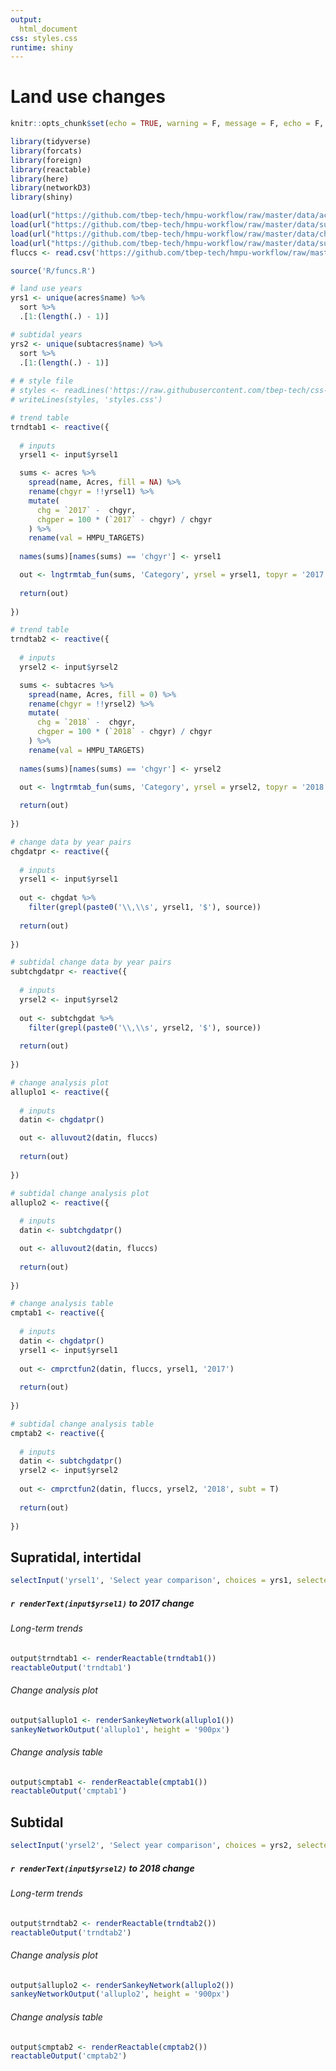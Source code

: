 ```yaml
---
output: 
  html_document
css: styles.css
runtime: shiny
---
```

  
# Land use changes {.tabset}
  
```r
knitr::opts_chunk$set(echo = TRUE, warning = F, message = F, echo = F, fig.path = 'figs/', dev.args = list(family = 'serif'), fig.path = 'figures/')

library(tidyverse)
library(forcats)
library(foreign)
library(reactable)
library(here)
library(networkD3)
library(shiny)

load(url("https://github.com/tbep-tech/hmpu-workflow/raw/master/data/acres.RData"))
load(url("https://github.com/tbep-tech/hmpu-workflow/raw/master/data/subtacres.RData"))
load(url("https://github.com/tbep-tech/hmpu-workflow/raw/master/data/chgdat.RData"))
load(url("https://github.com/tbep-tech/hmpu-workflow/raw/master/data/subtchgdat.RData"))
fluccs <- read.csv('https://github.com/tbep-tech/hmpu-workflow/raw/master/data/FLUCCShabsclass.csv')

source('R/funcs.R')

# land use years
yrs1 <- unique(acres$name) %>% 
  sort %>% 
  .[1:(length(.) - 1)]

# subtidal years
yrs2 <- unique(subtacres$name) %>% 
  sort %>% 
  .[1:(length(.) - 1)]
 
# # style file
# styles <- readLines('https://raw.githubusercontent.com/tbep-tech/css-styling/master/styles.css')
# writeLines(styles, 'styles.css')
```

```r
# trend table
trndtab1 <- reactive({
  
  # inputs
  yrsel1 <- input$yrsel1

  sums <- acres %>%
    spread(name, Acres, fill = NA) %>% 
    rename(chgyr = !!yrsel1) %>% 
    mutate(
      chg = `2017` -  chgyr,
      chgper = 100 * (`2017` - chgyr) / chgyr
    ) %>% 
    rename(val = HMPU_TARGETS)
  
  names(sums)[names(sums) == 'chgyr'] <- yrsel1

  out <- lngtrmtab_fun(sums, 'Category', yrsel = yrsel1, topyr = '2017')
  
  return(out)
  
})

# trend table
trndtab2 <- reactive({
  
  # inputs
  yrsel2 <- input$yrsel2

  sums <- subtacres %>%
    spread(name, Acres, fill = 0) %>% 
    rename(chgyr = !!yrsel2) %>% 
    mutate(
      chg = `2018` -  chgyr,
      chgper = 100 * (`2018` - chgyr) / chgyr
    ) %>% 
    rename(val = HMPU_TARGETS)
  
  names(sums)[names(sums) == 'chgyr'] <- yrsel2

  out <- lngtrmtab_fun(sums, 'Category', yrsel = yrsel2, topyr = '2018')
  
  return(out)
  
})

# change data by year pairs
chgdatpr <- reactive({
  
  # inputs
  yrsel1 <- input$yrsel1
  
  out <- chgdat %>% 
    filter(grepl(paste0('\\,\\s', yrsel1, '$'), source))
  
  return(out)
  
})

# subtidal change data by year pairs
subtchgdatpr <- reactive({
  
  # inputs
  yrsel2 <- input$yrsel2
  
  out <- subtchgdat %>% 
    filter(grepl(paste0('\\,\\s', yrsel2, '$'), source))
  
  return(out)
  
})

# change analysis plot
alluplo1 <- reactive({
  
  # inputs
  datin <- chgdatpr()

  out <- alluvout2(datin, fluccs)
  
  return(out)
  
})

# subtidal change analysis plot
alluplo2 <- reactive({
  
  # inputs
  datin <- subtchgdatpr()

  out <- alluvout2(datin, fluccs)
  
  return(out)
  
})

# change analysis table
cmptab1 <- reactive({
  
  # inputs
  datin <- chgdatpr()
  yrsel1 <- input$yrsel1
  
  out <- cmprctfun2(datin, fluccs, yrsel1, '2017')
  
  return(out)
  
})

# subtidal change analysis table
cmptab2 <- reactive({
  
  # inputs
  datin <- subtchgdatpr()
  yrsel2 <- input$yrsel2
  
  out <- cmprctfun2(datin, fluccs, yrsel2, '2018', subt = T)
  
  return(out)
  
})
```

## Supratidal, intertidal

```r
selectInput('yrsel1', 'Select year comparison', choices = yrs1, selected = yrs1[1])
```

##### `r renderText(input$yrsel1)` to 2017 change {.tabset .tabset-pills} 

###### Long-term trends

```r
output$trndtab1 <- renderReactable(trndtab1())
reactableOutput('trndtab1')
```

###### Change analysis plot 

```r
output$alluplo1 <- renderSankeyNetwork(alluplo1())
sankeyNetworkOutput('alluplo1', height = '900px')
```

###### Change analysis table

```r
output$cmptab1 <- renderReactable(cmptab1())
reactableOutput('cmptab1')
```

## Subtidal

```r
selectInput('yrsel2', 'Select year comparison', choices = yrs2, selected = yrs2[1])
```

##### `r renderText(input$yrsel2)` to 2018 change {.tabset .tabset-pills} 

###### Long-term trends

```r
output$trndtab2 <- renderReactable(trndtab2())
reactableOutput('trndtab2')
```

###### Change analysis plot

```r
output$alluplo2 <- renderSankeyNetwork(alluplo2())
sankeyNetworkOutput('alluplo2', height = '900px')
```

###### Change analysis table

```r
output$cmptab2 <- renderReactable(cmptab2())
reactableOutput('cmptab2')
```
